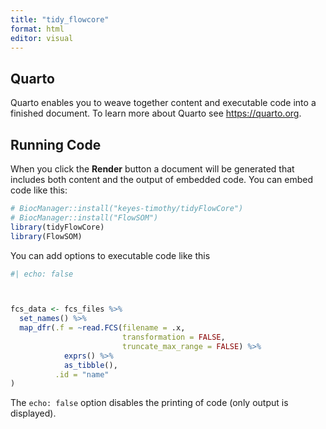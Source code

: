 ```yaml
---
title: "tidy_flowcore"
format: html
editor: visual
---
```


## Quarto

Quarto enables you to weave together content and executable code into a finished document. To learn more about Quarto see <https://quarto.org>.

## Running Code

When you click the **Render** button a document will be generated that includes both content and the output of embedded code. You can embed code like this:

```r
# BiocManager::install("keyes-timothy/tidyFlowCore")
# BiocManager::install("FlowSOM")
library(tidyFlowCore)
library(FlowSOM)


```

You can add options to executable code like this

```r
#| echo: false



fcs_data <- fcs_files %>%
  set_names() %>% 
  map_dfr(.f = ~read.FCS(filename = .x,
                         transformation = FALSE,
                         truncate_max_range = FALSE) %>% 
            exprs() %>% 
            as_tibble(), 
          .id = "name"
)
```

The `echo: false` option disables the printing of code (only output is displayed).
